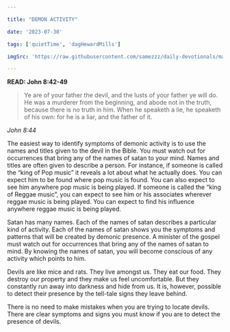 ```yaml
---

title: "DEMON ACTIVITY"

date: '2023-07-30'

tags: ['quietTime', 'dagHewardMills']

imgSrc: 'https://raw.githubusercontent.com/samezzz/daily-devotionals/main/images/evangelist-dag.jpg'

---
```


**READ: John 8:42-49**

>Ye are of your father the devil, and the lusts of your father ye will do. He was a murderer from the beginning, and abode not in the truth, because there is no truth in him. When he speaketh a lie, he speaketh of his own: for he is a liar, and the father of it. 

*John 8:44*

The easiest way to identify symptoms of demonic activity is to use the names and titles given to the devil in the Bible. You must watch out for occurrences that bring any of the names of satan to your mind. Names and titles are often given to describe a person. For instance, if someone is called the “king of Pop music” it reveals a lot about what he actually does. You can expect him to be found where pop music is found. You can also expect to see him anywhere pop music is being played. If someone is called the “king of Reggae music”, you can expect to see him or his associates wherever reggae music is being played. You can expect to find his influence anywhere reggae music is being played.

Satan has many names. Each of the names of satan describes a particular kind of activity. Each of the names of satan shows you the symptoms and patterns that will be created by demonic presence. A minister of the gospel must watch out for occurrences that bring any of the names of satan to mind. By knowing the names of satan, you will become conscious of any activity which points to him. 

Devils are like mice and rats. They live amongst us. They eat our food. They destroy our property and they make us feel uncomfortable. But they constantly run away into darkness and hide from us. It is, however, possible to detect their presence by the tell-tale signs they leave behind. 

There is no need to make mistakes when you are trying to locate devils. There are clear symptoms and signs you must know if you are to detect the presence of devils. 
